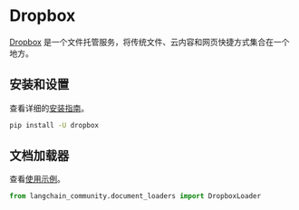 # Dropbox

[Dropbox](https://en.wikipedia.org/wiki/Dropbox) 是一个文件托管服务，将传统文件、云内容和网页快捷方式集合在一个地方。

## 安装和设置

查看详细的[安装指南](/docs/integrations/document_loaders/dropbox#prerequisites)。

```bash
pip install -U dropbox
```

## 文档加载器

查看[使用示例](/docs/integrations/document_loaders/dropbox)。

```python
from langchain_community.document_loaders import DropboxLoader
```
